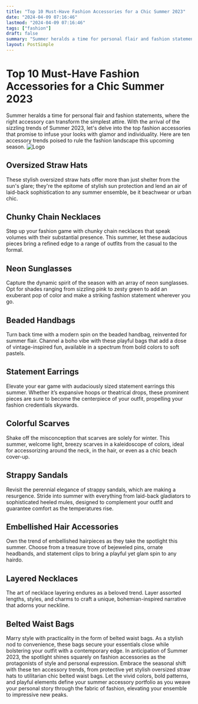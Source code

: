 ```yaml
---
title: "Top 10 Must-Have Fashion Accessories for a Chic Summer 2023"
date: "2024-04-09 07:16:46"
lastmod: "2024-04-09 07:16:46"
tags: ["fashion"]
draft: false
summary: "Summer heralds a time for personal flair and fashion statements, where the right accessory can transform the simplest attire. With the arrival of the sizzling trends of Summer 2023, let's delve into the top fashion accessories that promise to infuse your looks with glamor and individuality. Here are ten accessory trends poised to rule the fashion landscape this upcoming season."
layout: PostSimple
---
```

# Top 10 Must-Have Fashion Accessories for a Chic Summer 2023
Summer heralds a time for personal flair and fashion statements, where the right accessory can transform the simplest attire. With the arrival of the sizzling trends of Summer 2023, let's delve into the top fashion accessories that promise to infuse your looks with glamor and individuality. Here are ten accessory trends poised to rule the fashion landscape this upcoming season.
<img alt="Logo" class="lazyImg" data-src="https://cdn.seniorsselection.com/src_image/d7011896422809336e938b227ae9eac8.webp" src="/statics/image/loading.webp"/>
## Oversized Straw Hats
These stylish oversized straw hats offer more than just shelter from the sun's glare; they're the epitome of stylish sun protection and lend an air of laid-back sophistication to any summer ensemble, be it beachwear or urban chic.
## Chunky Chain Necklaces
Step up your fashion game with chunky chain necklaces that speak volumes with their substantial presence. This summer, let these audacious pieces bring a refined edge to a range of outfits from the casual to the formal.
## Neon Sunglasses
Capture the dynamic spirit of the season with an array of neon sunglasses. Opt for shades ranging from sizzling pink to zesty green to add an exuberant pop of color and make a striking fashion statement wherever you go.
## Beaded Handbags
Turn back time with a modern spin on the beaded handbag, reinvented for summer flair. Channel a boho vibe with these playful bags that add a dose of vintage-inspired fun, available in a spectrum from bold colors to soft pastels.
## Statement Earrings
Elevate your ear game with audaciously sized statement earrings this summer. Whether it’s expansive hoops or theatrical drops, these prominent pieces are sure to become the centerpiece of your outfit, propelling your fashion credentials skywards.
## Colorful Scarves
Shake off the misconception that scarves are solely for winter. This summer, welcome light, breezy scarves in a kaleidoscope of colors, ideal for accessorizing around the neck, in the hair, or even as a chic beach cover-up.
## Strappy Sandals
Revisit the perennial elegance of strappy sandals, which are making a resurgence. Stride into summer with everything from laid-back gladiators to sophisticated heeled mules, designed to complement your outfit and guarantee comfort as the temperatures rise.
## Embellished Hair Accessories
Own the trend of embellished hairpieces as they take the spotlight this summer. Choose from a treasure trove of bejeweled pins, ornate headbands, and statement clips to bring a playful yet glam spin to any hairdo.
## Layered Necklaces
The art of necklace layering endures as a beloved trend. Layer assorted lengths, styles, and charms to craft a unique, bohemian-inspired narrative that adorns your neckline.
## Belted Waist Bags
Marry style with practicality in the form of belted waist bags. As a stylish nod to convenience, these bags secure your essentials close while bolstering your outfit with a contemporary edge.
In anticipation of Summer 2023, the spotlight shines squarely on fashion accessories as the protagonists of style and personal expression. Embrace the seasonal shift with these ten accessory trends, from protective yet stylish oversized straw hats to utilitarian chic belted waist bags. Let the vivid colors, bold patterns, and playful elements define your summer accessory portfolio as you weave your personal story through the fabric of fashion, elevating your ensemble to impressive new peaks.
        